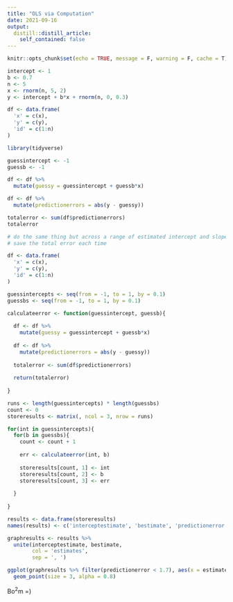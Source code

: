 ```yaml
---
title: "OLS via Computation"
date: 2021-09-16
output:
  distill::distill_article:
    self_contained: false
---
```



```r
knitr::opts_chunk$set(echo = TRUE, message = F, warning = F, cache = T)
```

 

```r
intercept <- 1
b <- 0.7
n <- 5
x <- rnorm(n, 5, 2)
y <- intercept + b*x + rnorm(n, 0, 0.3)

df <- data.frame(
  'x' = c(x),
  'y' = c(y),
  'id' = c(1:n)
)

library(tidyverse)

guessintercept <- -1
guessb <- -1

df <- df %>% 
  mutate(guessy = guessintercept + guessb*x)

df <- df %>% 
  mutate(predictionerrors = abs(y - guessy))

totalerror <- sum(df$predictionerrors)
totalerror

# do the same thing but across a range of estimated intercept and slope values
# save the total error each time

df <- data.frame(
  'x' = c(x),
  'y' = c(y),
  'id' = c(1:n)
)

guessintercepts <- seq(from = -1, to = 1, by = 0.1)
guessbs <- seq(from = -1, to = 1, by = 0.1)

calculateerror <- function(guessintercept, guessb){
  
  df <- df %>% 
    mutate(guessy = guessintercept + guessb*x)
  
  df <- df %>% 
    mutate(predictionerrors = abs(y - guessy))
  
  totalerror <- sum(df$predictionerrors)
  
  return(totalerror)
  
}

runs <- length(guessintercepts) * length(guessbs)
count <- 0
storeresults <- matrix(, ncol = 3, nrow = runs)

for(int in guessintercepts){
  for(b in guessbs){
    count <- count + 1
    
    err <- calculateerror(int, b)
  
    storeresults[count, 1] <- int
    storeresults[count, 2] <- b
    storeresults[count, 3] <- err
    
  }
  
}

results <- data.frame(storeresults)
names(results) <- c('interceptestimate', 'bestimate', 'predictionerror')

graphresults <- results %>% 
  unite(interceptestimate, bestimate,
        col = 'estimates',
        sep = ', ')

ggplot(graphresults %>% filter(predictionerror < 1.7), aes(x = estimates, y = predictionerror)) + 
  geom_point(size = 3, alpha = 0.8) 


```



Bo$^2$m =)
